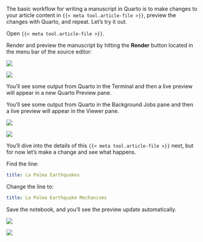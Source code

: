 The basic workflow for writing a manuscript in Quarto is to make changes to your article content in `{{< meta tool.article-file >}}`, preview the changes with Quarto, and repeat. Let's try it out.

Open `{{< meta tool.article-file >}}`. 

Render and preview the manuscript by hitting the **Render** button located in the menu bar of the source editor:

::: {.content-visible when-meta="tool.is_vscode"}
![](images/vscode-render-button.png){fig-alt="Screenshot of the source editor menu bar with the Render button highlighted."}
:::

::: {.content-visible when-meta="tool.is_rstudio"}
![](images/rstudio-render-button.png){fig-alt="Screenshot of the source editor menu bar with the Render button highlighted."}
:::

::: {.content-visible when-meta="tool.is_vscode"}
You'll see some output from Quarto in the Terminal and then a live preview will appear in a new Quarto Preview pane.
:::

::: {.content-visible when-meta="tool.is_rstudio"}
You'll see some output from Quarto in the Background Jobs pane and then a live preview will appear in the Viewer pane.
:::

::: {.content-visible when-meta="tool.is_rstudio"}
![](images/rstudio-preview.png){fig-alt="Screenshot of the RStudio IDE. Open in the Source pane is a file called index.qmd. In the Viewer pane, a website starting with the header La Palma Earthquakes."}
:::

::: {.content-visible when-meta="tool.is_vscode"}
![](images/vscode-preview.png){fig-alt="Screenshot of the VS Code. Open in an Editor pane is a file called index.qmd. Open in a pane titled Quarto Preivew is a website starting with the header La Palma Earthquakes."}
:::


You'll dive into the details of this `{{< meta tool.article-file >}}` next, but for now let's make a change and see what happens.

Find the line:

``` yaml
title: La Palma Earthquakes
```

Change the line to:

``` yaml
title: La Palma Earthquake Mechanisms
```

Save the notebook, and you'll see the preview update automatically.


::: {.content-visible when-meta="tool.is_rstudio"}
![](images/rstudio-edit.png){fig-alt="Screenshot of the RStudio IDE. Open in the Source pane is a file called index.qmd with the text, title: La Palma Earthquake Mechanisms. In the Viewer pane is an article webpage with the title La Palma Earthquake Mechanisms."}
:::

::: {.content-visible when-meta="tool.is_vscode"}
![](images/vscode-edit.png){fig-alt="Screenshot of VS Code.  Open in an Editor pane is a file called index.qmd with the text, title: La Palma Earthquake Mechanisms. In the Quarto Preview pane is an article webpage with the title La Palma Earthquake Mechanisms."}
:::
